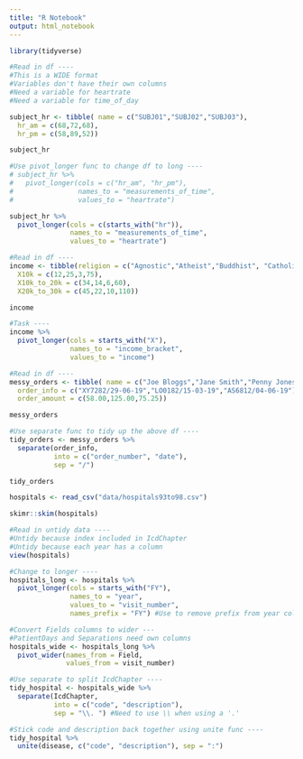 ```yaml
---
title: "R Notebook"
output: html_notebook
---
```


```r
library(tidyverse)
```

```r
#Read in df ----
#This is a WIDE format
#Variables don't have their own columns
#Need a variable for heartrate
#Need a variable for time_of_day

subject_hr <- tibble( name = c("SUBJ01","SUBJ02","SUBJ03"), 
  hr_am = c(68,72,68), 
  hr_pm = c(58,89,52))

subject_hr
```

```r
#Use pivot_longer func to change df to long ----
# subject_hr %>% 
#   pivot_longer(cols = c("hr_am", "hr_pm"),
#                names_to = "measurements_of_time",
#                values_to = "heartrate")

subject_hr %>% 
  pivot_longer(cols = c(starts_with("hr")),
               names_to = "measurements_of_time",
               values_to = "heartrate")
```

```r
#Read in df ----
income <- tibble(religion = c("Agnostic","Atheist","Buddhist", "Catholic"), 
  X10k = c(12,25,3,75), 
  X10k_to_20k = c(34,14,6,60),
  X20k_to_30k = c(45,22,10,110))

income
```

```r
#Task ----
income %>% 
  pivot_longer(cols = starts_with("X"),
               names_to = "income_bracket",
               values_to = "income")
```

```r
#Read in df ----
messy_orders <- tibble( name = c("Joe Bloggs","Jane Smith","Penny Jones"), 
  order_info = c("XY7282/29-06-19","LO0182/15-03-19","AS6812/04-06-19"), 
  order_amount = c(58.00,125.00,75.25))

messy_orders
```

```r
#Use separate func to tidy up the above df ----
tidy_orders <- messy_orders %>% 
  separate(order_info, 
           into = c("order_number", "date"),
           sep = "/")

tidy_orders
```

```r
hospitals <- read_csv("data/hospitals93to98.csv")
```

```r
skimr::skim(hospitals)
```

```r
#Read in untidy data ----
#Untidy because index included in IcdChapter
#Untidy because each year has a column
view(hospitals)
```

```r
#Change to longer ----
hospitals_long <- hospitals %>% 
  pivot_longer(cols = starts_with("FY"),
               names_to = "year",
               values_to = "visit_number",
               names_prefix = "FY") #Use to remove prefix from year column
```

```r
#Convert Fields columns to wider ---
#PatientDays and Separations need own columns
hospitals_wide <- hospitals_long %>% 
  pivot_wider(names_from = Field,
              values_from = visit_number)
```

```r
#Use separate to split IcdChapter ----
tidy_hospital <- hospitals_wide %>% 
  separate(IcdChapter, 
           into = c("code", "description"), 
           sep = "\\. ") #Need to use \\ when using a '.'
```

```r
#Stick code and description back together using unite func ----
tidy_hospital %>% 
  unite(disease, c("code", "description"), sep = ":")
```

